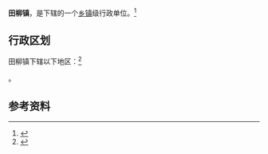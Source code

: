 {{中国乡级行政区|37/07/83/106/000}}

'''田柳镇'''，是{{PRC admin/fullname|37/07/83/106/000|3}}下辖的一个[[乡镇|乡镇]]级行政单位。<ref>{{PRC admin/ref sgc|{{PRC admin/parent|37/07/83/106/000}}}}</ref>

== 行政区划 ==

田柳镇下辖以下地区：<ref>{{PRC admin/ref sgc|37/07/83/106/000}}</ref>

{{PRC admin/children|37/07/83/106/000}}。

== 参考资料 ==

{{reflist}}

{{行政区划小作品}}
{{PRC admin/navcat|37/07/83/106/000}}